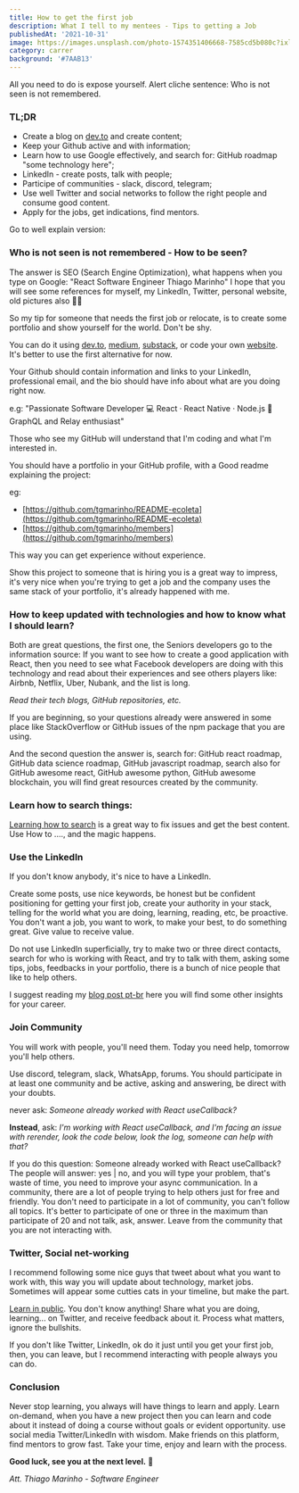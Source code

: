 ```yaml
---
title: How to get the first job
description: What I tell to my mentees - Tips to getting a Job
publishedAt: '2021-10-31'
image: https://images.unsplash.com/photo-1574351406668-7585cd5b080c?ixlib=rb-1.2.1&ixid=MnwxMjA3fDB8MHxwaG90by1wYWdlfHx8fGVufDB8fHx8&auto=format&fit=crop&w=1170&q=80
category: carrer
background: '#7AAB13'
---
```


All you need to do is expose yourself. Alert cliche sentence: Who is not seen is not remembered.

### **TL;DR**

- Create a blog on [dev.to](http://dev.to/) and create content;
- Keep your Github active and with information;
- Learn how to use Google effectively, and search for: GitHub roadmap "some technology here";
- LinkedIn - create posts, talk with people;
- Participe of communities - slack, discord, telegram;
- Use well Twitter and social networks to follow the right people and consume good content.
- Apply for the jobs, get indications, find mentors.

Go to well explain version:

### **Who is not seen is not remembered - How to be seen?**

The answer is SEO (Search Engine Optimization), what happens when you type on Google: "React Software Engineer Thiago Marinho" I hope that you will see some references for myself, my LinkedIn, Twitter, personal website, old pictures also 💁‍♂️

So my tip for someone that needs the first job or relocate, is to create some portfolio and show yourself for the world. Don't be shy.

You can do it using [dev.to](https://dev.to/), [medium](https://medium.com/@tgmarinho/), [substack](https://sibelius.substack.com/), or code your own [website](https://tgmarinho.com/). It's better to use the first alternative for now.

Your Github should contain information and links to your LinkedIn, professional email, and the bio should have info about what are you doing right now.

e.g: "Passionate Software Developer 💻 React · React Native · Node.js 🚀 GraphQL and Relay enthusiast"

Those who see my GitHub will understand that I'm coding and what I'm interested in.

You should have a portfolio in your GitHub profile, with a Good readme explaining the project:

eg:
 

- [https://github.com/tgmarinho/README-ecoleta](https://github.com/tgmarinho/README-ecoleta)
- [https://github.com/tgmarinho/members](https://github.com/tgmarinho/members)

This way you can get experience without experience.

Show this project to someone that is hiring you is a great way to impress, it's very nice when you're trying to get a job and the company uses the same stack of your portfolio, it's already happened with me.

### **How to keep updated with technologies and how to know what I should learn?**

Both are great questions, the first one, the Seniors developers go to the information source: If you want to see how to create a good application with React, then you need to see what Facebook developers are doing with this technology and read about their experiences and see others players like: Airbnb, Netflix, Uber, Nubank, and the list is long.

*Read their tech blogs, GitHub repositories, etc.*

If you are beginning, so your questions already were answered in some place like StackOverflow or GitHub issues of the npm package that you are using.

And the second question the answer is, search for: GitHub react roadmap, GitHub data science roadmap, GitHub javascript roadmap, search also for GitHub awesome react, GitHub awesome python, GitHub awesome blockchain, you will find great resources created by the community.

### **Learn how to search things:**

[Learning how to search](https://www.pcmag.com/how-to/23-google-search-tips-youll-want-to-learn) is a great way to fix issues and get the best content. Use How to ...., and the magic happens.

### **Use the LinkedIn**

If you don't know anybody, it's nice to have a LinkedIn.

Create some posts, use nice keywords, be honest but be confident positioning for getting your first job, create your authority in your stack, telling for the world what you are doing, learning, reading, etc, be proactive.
You don't want a job, you want to work, to make your best, to do something great. Give value to receive value.

Do not use LinkedIn superficially, try to make two or three direct contacts, search for who is working with React, and try to talk with them, asking some tips, jobs, feedbacks in your portfolio, there is a bunch of nice people that like to help others.

I suggest reading my [blog post pt-br](https://www.tgmarinho.com/posts/2020-09-14-expansion_week_na_rocketseat) here you will find some other insights for your career.

### **Join Community**

You will work with people, you'll need them. Today you need help, tomorrow you'll help others.

Use discord, telegram, slack, WhatsApp, forums. You should participate in at least one community and be active, asking and answering, be direct with your doubts.

never ask: *Someone already worked with React useCallback?*

**Instead**, ask: *I'm working with React useCallback, and I'm facing an issue with rerender, look the code below, look the log, someone can help with that?*

If you do this question: Someone already worked with React useCallback?
The people will answer: yes | no, and you will type your problem, that's waste of time, you need to improve your async communication.
In a community, there are a lot of people trying to help others just for free and friendly.
You don't need to participate in a lot of community, you can't follow all topics. It's better to participate of one or three in the maximum than participate of 20 and not talk, ask, answer.
Leave from the community that you are not interacting with.

### **Twitter, Social net-working**

I recommend following some nice guys that tweet about what you want to work with, this way you will update about technology, market jobs.
Sometimes will appear some cutties cats in your timeline, but make the part.

[Learn in public](https://www.swyx.io/learn-in-public/). You don't know anything!
Share what you are doing, learning... on Twitter, and receive feedback about it. Process what matters, ignore the bullshits.

If you don't like Twitter, LinkedIn, ok do it just until you get your first job, then, you can leave, but I recommend interacting with people always you can do.

### **Conclusion**

Never stop learning, you always will have things to learn and apply. Learn on-demand, when you have a new project then you can learn and code about it instead of doing a course without goals or evident opportunity.
use social media Twitter/LinkedIn with wisdom.
Make friends on this platform, find mentors to grow fast.
Take your time, enjoy and learn with the process.

**Good luck, see you at the next level.** 🚀

*Att. Thiago Marinho - Software Engineer*

